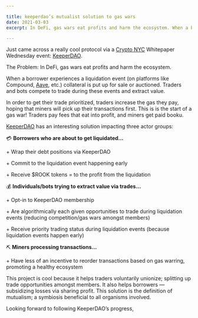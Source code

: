 ```yaml
---

title: keeperdao’s mutualist solution to gas wars
date: 2021-03-03
excerpt: In DeFi, gas wars eat profits and harm the ecosystem. When a borrower experiences a liquidation event on platforms like Compound, Aavem collateral is put up for sale or auctioned. Traders and bots compete to trade during these event..

---
```

  
Just came across a really cool protocol via a [Crypto NYC](https://www.linkedin.com/feed/#) Whitepaper Wednesday event: [KeeperDAO](https://www.linkedin.com/feed/#).  
  

The Problem: In DeFi, gas wars eat profits and harm the ecosystem.  
  

When a borrower experiences a liquidation event (on platforms like Compound, [Aave](https://www.linkedin.com/feed/), etc.) collateral is put up for sale or auctioned. Traders and bots compete to trade during these events and extract value.  
  

In order to get their trade prioritized, traders increase the gas they pay, hoping that miners will pick up their transactions first. This is is the start of a gas war! Traders pay fees that eat into profit, and miners get paid booku.  
  

[KeeperDAO](https://www.linkedin.com/feed/) has an interesting solution impacting three actor groups:  
  

💳 **Borrowers who are about to get liquidated…**  
  
\+ Wrap their debt positions via KeeperDAO  
  
\+ Commit to the liquidation event happening early  
  
\+ Receive $ROOK tokens = to the profit from the liquidation  
  

💰 **Individuals/bots trying to extract value via trades…**  
  
\+ Opt-in to KeeperDAO membership  
  
\+ Are algorithmically each given opportunities to trade during liquidation events (reducing competition/gas wars amongst members)  
  
\+ Receive priority trading status during liquidation events (because liquidation events happen early)  
  

⛏ **Miners processing transactions…**  
  
\+ Have less of an incentive to reorder transactions based on gas warring, promoting a healthy ecosystem  
  

This project is cool because it helps traders voluntarily unionize; splitting up trade opportunities amongst members. It also helps borrowers — subsidizing losses via sharing profit. This solution is the definition of mutualism; a symbiosis beneficial to all organisms involved.  
  
Looking forward to following KeeperDAO’s progress,